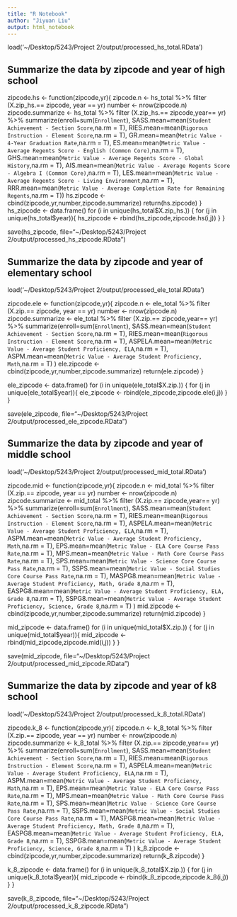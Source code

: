 ```yaml
---
title: "R Notebook"
author: "Jiyuan Liu"
output: html_notebook
---
```


load('~/Desktop/5243/Project 2/output/processed_hs_total.RData')

## Summarize the data by zipcode and year of high school
zipcode.hs <- function(zipcode,yr){
  zipcode.n <- hs_total %>%
    filter (X.zip_hs.== zipcode, year == yr) 
  number <- nrow(zipcode.n)
  zipcode.summarize <- hs_total %>%
    filter (X.zip_hs.== zipcode,year== yr) %>%
    summarize(enroll=sum(`Enrollment`),
              SASS.mean=mean(`Student Achievement - Section Score`,na.rm = T),
              RIES.mean=mean(`Rigorous Instruction - Element Score`,na.rm = T),
              GR.mean=mean(`Metric Value - 4-Year Graduation Rate`,na.rm = T),
              ES.mean=mean(`Metric Value - Average Regents Score - English (Common Core)`,na.rm = T),
              GHS.mean=mean(`Metric Value - Average Regents Score - Global History`,na.rm = T),
              AIS.mean=mean(`Metric Value - Average Regents Score - Algebra I (Common Core)`,na.rm = T),
              LES.mean=mean(`Metric Value - Average Regents Score - Living Environment`,na.rm = T),
              RRR.mean=mean(`Metric Value - Average Completion Rate for Remaining Regents`,na.rm = T))
  hs.zipcode <- cbind(zipcode,yr,number,zipcode.summarize)
  return(hs.zipcode)
}
hs_zipcode <- data.frame()
for (i in unique(hs_total$X.zip_hs.)) {
  for (j in unique(hs_total$year)){
    hs_zipcode <- rbind(hs_zipcode,zipcode.hs(i,j))
  }
}

save(hs_zipcode, file="~/Desktop/5243/Project 2/output/processed_hs_zipcode.RData")

## Summarize the data by zipcode and year of elementary school
load('~/Desktop/5243/Project 2/output/processed_ele_total.RData')

zipcode.ele <- function(zipcode,yr){
  zipcode.n <- ele_total %>%
    filter (X.zip.== zipcode, year == yr) 
  number <- nrow(zipcode.n)
  zipcode.summarize <- ele_total %>%
    filter (X.zip.== zipcode,year== yr) %>%
    summarize(enroll=sum(`Enrollment`),
              SASS.mean=mean(`Student Achievement - Section Score`,na.rm = T),
              RIES.mean=mean(`Rigorous Instruction - Element Score`,na.rm = T),
              ASPELA.mean=mean(`Metric Value - Average Student Proficiency, ELA`,na.rm = T),
              ASPM.mean=mean(`Metric Value - Average Student Proficiency, Math`,na.rm = T)
              )
  ele.zipcode <- cbind(zipcode,yr,number,zipcode.summarize)
  return(ele.zipcode)
}

ele_zipcode <- data.frame()
for (i in unique(ele_total$X.zip.)) {
  for (j in unique(ele_total$year)){
    ele_zipcode <- rbind(ele_zipcode,zipcode.ele(i,j))
  }
}

save(ele_zipcode, file="~/Desktop/5243/Project 2/output/processed_ele_zipcode.RData")

## Summarize the data by zipcode and year of middle school
load('~/Desktop/5243/Project 2/output/processed_mid_total.RData')

zipcode.mid <- function(zipcode,yr){
  zipcode.n <- mid_total %>%
    filter (X.zip.== zipcode, year == yr) 
  number <- nrow(zipcode.n)
  zipcode.summarize <- mid_total %>%
    filter (X.zip.== zipcode,year== yr) %>%
    summarize(enroll=sum(`Enrollment`),
              SASS.mean=mean(`Student Achievement - Section Score`,na.rm = T),
              RIES.mean=mean(`Rigorous Instruction - Element Score`,na.rm = T),
              ASPELA.mean=mean(`Metric Value - Average Student Proficiency, ELA`,na.rm = T),
              ASPM.mean=mean(`Metric Value - Average Student Proficiency, Math`,na.rm = T),
              EPS.mean=mean(`Metric Value - ELA Core Course Pass Rate`,na.rm = T),
              MPS.mean=mean(`Metric Value - Math Core Course Pass Rate`,na.rm = T),
              SPS.mean=mean(`Metric Value - Science Core Course Pass Rate`,na.rm = T),
              SSPS.mean=mean(`Metric Value - Social Studies Core Course Pass Rate`,na.rm = T),
              MASPG8.mean=mean(`Metric Value - Average Student Proficiency, Math, Grade 8`,na.rm = T),
              EASPG8.mean=mean(`Metric Value - Average Student Proficiency, ELA, Grade 8`,na.rm = T),
              SSPG8.mean=mean(`Metric Value - Average Student Proficiency, Science, Grade 8`,na.rm = T)
    )
  mid.zipcode <- cbind(zipcode,yr,number,zipcode.summarize)
  return(mid.zipcode)
}

mid_zipcode <- data.frame()
for (i in unique(mid_total$X.zip.)) {
  for (j in unique(mid_total$year)){
    mid_zipcode <- rbind(mid_zipcode,zipcode.mid(i,j))
  }
}

save(mid_zipcode, file="~/Desktop/5243/Project 2/output/processed_mid_zipcode.RData")


## Summarize the data by zipcode and year of k8 school
load('~/Desktop/5243/Project 2/output/processed_k_8_total.RData')

zipcode.k_8 <- function(zipcode,yr){
  zipcode.n <- k_8_total %>%
    filter (X.zip.== zipcode, year == yr) 
  number <- nrow(zipcode.n)
  zipcode.summarize <- k_8_total %>%
    filter (X.zip.== zipcode,year== yr) %>%
    summarize(enroll=sum(`Enrollment`),
              SASS.mean=mean(`Student Achievement - Section Score`,na.rm = T),
              RIES.mean=mean(`Rigorous Instruction - Element Score`,na.rm = T),
              ASPELA.mean=mean(`Metric Value - Average Student Proficiency, ELA`,na.rm = T),
              ASPM.mean=mean(`Metric Value - Average Student Proficiency, Math`,na.rm = T),
              EPS.mean=mean(`Metric Value - ELA Core Course Pass Rate`,na.rm = T),
              MPS.mean=mean(`Metric Value - Math Core Course Pass Rate`,na.rm = T),
              SPS.mean=mean(`Metric Value - Science Core Course Pass Rate`,na.rm = T),
              SSPS.mean=mean(`Metric Value - Social Studies Core Course Pass Rate`,na.rm = T),
              MASPG8.mean=mean(`Metric Value - Average Student Proficiency, Math, Grade 8`,na.rm = T),
              EASPG8.mean=mean(`Metric Value - Average Student Proficiency, ELA, Grade 8`,na.rm = T),
              SSPG8.mean=mean(`Metric Value - Average Student Proficiency, Science, Grade 8`,na.rm = T)
    )
  k_8.zipcode <- cbind(zipcode,yr,number,zipcode.summarize)
  return(k_8.zipcode)
}

k_8_zipcode <- data.frame()
for (i in unique(k_8_total$X.zip.)) {
  for (j in unique(k_8_total$year)){
    mid_zipcode <- rbind(k_8_zipcode,zipcode.k_8(i,j))
  }
}

save(k_8_zipcode, file="~/Desktop/5243/Project 2/output/processed_k_8_zipcode.RData")



